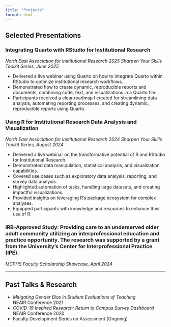 ```yaml
---
title: "Projects"
format: html
---
```


## Selected Presentations

### **Integrating Quarto with RStudio for Institutional Research**  
_North East Association for Institutional Research 2025 Sharpen Your Skills Toolkit Series, June 2025_

- Delivered a live webinar using Quarto on how to integrate Quarto within RStudio to optimize institutional research workflows.
- Demonstrated how to create dynamic, reproducible reports and documents, combining code, text, and visualizations in a Quarto file.
- Participants received a clear roadmap I created for streamlining data analysis, automating reporting processes, and creating dynamic, reproducible reports using Quarto.


### **Using R for Institutional Research Data Analysis and Visualization**  
_North East Association for Institutional Research 2024 Sharpen Your Skills Toolkit Series, August 2024_

- Delivered a live webinar on the transformative potential of R and RStudio for Institutional Research.
- Demonstrated data manipulation, statistical analysis, and visualization capabilities.
- Covered use cases such as exploratory data analysis, reporting, and survey data analysis.
- Highlighted automation of tasks, handling large datasets, and creating impactful visualizations.
- Provided insights on leveraging R's package ecosystem for complex analyses.
- Equipped participants with knowledge and resources to enhance their use of R.

### **IRB-Approved Study: Providing care to an underserved older adult community utilizing an interprofessional education and practice opportunity. The research was supported by a grant from the University’s Center for Interprofessional Practice (IPE).**  
_MCPHS Faculty Scholarship Showcase, April 2024_

---

## Past Talks & Research

- *Mitigating Gender Bias in Student Evaluations of Teaching*  
NEAIR Conference 2021  
- *COVID-19 Inspired Research: Return to Campus Survey Dashboard*  
NEAIR Conference 2020  
- Faculty Development Series on Assessment (Ongoing)